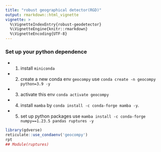 ```yaml
---
title: "robust geographical detector(RGD)"
output: rmarkdown::html_vignette
vignette: >
  %\VignetteIndexEntry{robust-geodetector}
  %\VignetteEngine{knitr::rmarkdown}
  %\VignetteEncoding{UTF-8}
---
```




### Set up your python dependence

- 1. install `miniconda`
- 2. create a new conda env `geocompy` use `conda create -n geocompy python=3.9 -y`
- 3. activate this env `conda activate geocompy`
- 4. install `mamba` by `conda install -c conda-forge mamba -y`.
- 5. set up python packages use `mamba install -c conda-forge numpy==1.23.5 pandas ruptures -y`


``` r
library(gdverse)
reticulate::use_condaenv('geocompy')
rpt
## Module(ruptures)
```
